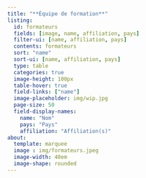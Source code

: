 ```yaml
---
title: "**Équipe de formation**"
listing:
  id: formateurs
  fields: [image, name, affiliation, pays]
  filter-ui: [name, affiliation, pays]
  contents: formateurs
  sort: "name"
  sort-ui: [name, affiliation, pays]
  type: table
  categories: true
  image-height: 100px
  table-hover: true
  field-links: ["name"]
  image-placeholder: img/wip.jpg
  page-size: 50
  field-display-names:
    name: "Nom"
    pays: "Pays"
    affiliation: "Affiliation(s)"
about:
  template: marquee
  image : img/formateurs.jpeg
  image-width: 40em
  image-shape: rounded
---
```


::: {#formateurs}
:::

